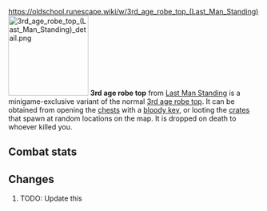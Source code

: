 https://oldschool.runescape.wiki/w/3rd_age_robe_top_(Last_Man_Standing)
{{Infobox Item
|name = 3rd age robe top
|image = [[File:3rd age robe top (Last Man Standing).png]]
|release = [[4 August]] [[2016]]
|update = Last Man Standing Beta and Splashing Restrictions  # TODO: Update this
|members = No
|quest = No
|tradeable = No
|placeholder = No
|equipable = Yes
|stackable = No
|noteable = Yes
|options = Wear, Drop
|examine = Fabulously ancient mage protection enchanted in the 3rd Age.
|value = 40
|alchable = No
|weight = 2.7
|id = 20576
}}
[[File:3rd age robe top (Last Man Standing) detail.png|160px|left]]
'''3rd age robe top''' from [[Last Man Standing]] is a minigame-exclusive variant of the normal [[3rd age robe top]]. It can be obtained from opening the [[Chest (Last Man Standing)|chests]] with a [[bloody key]], or looting the [[Crate (Last Man Standing)|crates]] that spawn at random locations on the map. It is dropped on death to whoever killed you.

==Combat stats==
{{Infobox Bonuses
|astab = 0
|aslash = 0
|acrush = 0
|amagic = 24
|arange = 0
|dstab = 0
|dslash = 0
|dcrush = 0
|dmagic = 24
|drange = 0
|str = 0
|rstr = 0
|mdmg = 1
|prayer = 0
|slot = body
|image = [[File:3rd age robe top equipped male.png|160px]]
|altimage = [[File:3rd age robe top equipped female.png|160px]]
}}

==Changes==
# TODO: Update this
{{Subject changes header}}
{{Subject changes
|date = 4 August 2016
|update = Last Man Standing
|change = The item was made fully available with the release of Last Man Standing.
}}
{{Subject changes footer}}

{{Last Man Standing In-game Items}}